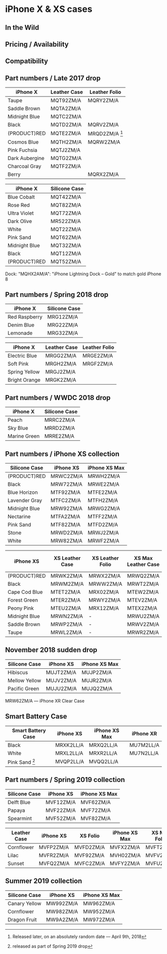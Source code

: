 
# iPhone X & XS cases

## In the Wild

## Pricing / Availability

## Compatibility

## Part numbers / Late 2017 drop

| iPhone X       | Leather Case | Leather Folio  |
| -------------- | ------------ | -------------- |
| Taupe          | MQT92ZM/A    | MQRY2ZM/A      |
| Saddle Brown   | MQTA2ZM/A    |                |
| Midnight Blue  | MQTC2ZM/A    |                |
| Black          | MQTD2ZM/A    | MQRV2ZM/A      |
| (PRODUCT)RED   | MQTE2ZM/A    | MRQD2ZM/A [^1] |
| Cosmos Blue    | MQTH2ZM/A    | MQRW2ZM/A      |
| Pink Fuchsia   | MQTJ2ZM/A    |                |
| Dark Aubergine | MQTG2ZM/A    |                |
| Charcoal Gray  | MQTF2ZM/A    |                |
| Berry          |              | MQRX2ZM/A      |

[^1]: Released later, on an absolutely random date — April 9th, 2018

| iPhone X      | Silicone Case |
| ------------- | ------------- |
| Blue Cobalt   | MQT42ZM/A     |
| Rose Red      | MQT82ZM/A     |
| Ultra Violet  | MQT72ZM/A     |
| Dark Olive    | MR522ZM/A     |
| White         | MQT22ZM/A     |
| Pink Sand     | MQT62ZM/A     |
| Midnight Blue | MQT32ZM/A     |
| Black         | MQT12ZM/A     |
| (PRODUCT)RED  | MQT52ZM/A     |

Dock: "MQHX2AM/A": "iPhone Lightning Dock – Gold" to match gold iPhone 8

## Part numbers / Spring 2018 drop

| iPhone X      | Silicone Case |
| ------------- | ------------- |
| Red Raspberry | MRG12ZM/A     |
| Denim Blue    | MRG22ZM/A     |
| Lemonade      | MRG32ZM/A     |

| iPhone X      | Leather Case | Leather Folio |
| ------------- | ------------ | ------------- |
| Electric Blue | MRGG2ZM/A    | MRGE2ZM/A     |
| Soft Pink     | MRGH2ZM/A    | MRGF2ZM/A     |
| Spring Yellow | MRGJ2ZM/A    |
| Bright Orange | MRGK2ZM/A    |

## Part numbers / WWDC 2018 drop

| iPhone X     | Silicone Case |
| ------------ | ------------- |
| Peach        | MRRC2ZM/A     |
| Sky Blue     | MRRD2ZM/A     |
| Marine Green | MRRE2ZM/A     |

## Part numbers / iPhone XS collection

| Silicone Case | iPhone XS | iPhone XS Max |
| ------------- | --------- | ------------- |
| (PRODUCT)RED  | MRWC2ZM/A | MRWH2ZM/A     |
| Black         | MRW72ZM/A | MRWE2ZM/A     |
| Blue Horizon  | MTF92ZM/A | MTFE2ZM/A     |
| Lavender Gray | MTFC2ZM/A | MTFH2ZM/A     |
| Midnight Blue | MRW92ZM/A | MRWG2ZM/A     |
| Nectarine     | MTFA2ZM/A | MTFF2ZM/A     |
| Pink Sand     | MTF82ZM/A | MTFD2ZM/A     |
| Stone         | MRWD2ZM/A | MRWJ2ZM/A     |
| White         | MRW82ZM/A | MRWF2ZM/A     |

| iPhone XS     | XS Leather Case | XS Leather Folio | XS Max Leather Case | XS Max Leather Folio |
| ------------- | --------------- | ---------------- | ------------------- | -------------------- |
| (PRODUCT)RED  | MRWK2ZM/A       | MRWX2ZM/A        | MRWQ2ZM/A           | MRX32ZM/A            |
| Black         | MRWM2ZM/A       | MRWW2ZM/A        | MRWT2ZM/A           | MRX22ZM/A            |
| Cape Cod Blue | MTET2ZM/A       | MRX02ZM/A        | MTEW2ZM/A           | MRX52ZM/A            |
| Forest Green  | MTER2ZM/A       | MRWY2ZM/A        | MTEV2ZM/A           | MRX42ZM/A            |
| Peony Pink    | MTEU2ZM/A       | MRX12ZM/A        | MTEX2ZM/A           | MRX62ZM/A            |
| Midnight Blue | MRWN2ZM/A       | -                | MRWU2ZM/A           | -                    |
| Saddle Brown  | MRWP2ZM/A       | -                | MRWV2ZM/A           | -                    |
| Taupe         | MRWL2ZM/A       | -                | MRWR2ZM/A           | -                    |

## November 2018 sudden drop

| Silicone Case | iPhone XS | iPhone XS Max |
| ------------- | --------- | ------------- |
| Hibiscus      | MUJT2ZM/A | MUJP2ZM/A     |
| Mellow Yellow | MUJV2ZM/A | MUJR2ZM/A     |
| Pacific Green | MUJU2ZM/A | MUJQ2ZM/A     |

MRW62ZM/A — iPhone XR Clear Case

## Smart Battery Case

| Smart Battery Case | iPhone XS | iPhone XS Max | iPhone XR |
| ------------------ | --------- | ------------- | --------- |
| Black              | MRXK2LL/A | MRXQ2LL/A     | MU7M2LL/A |
| White              | MRXL2LL/A | MRXR2LL/A     | MU7N2LL/A |
| Pink Sand [^2]     | MVQP2LL/A | MVQQ2LL/A     |           |

[^2]: released as part of Spring 2019 drop

## Part numbers / Spring 2019 collection

| Silicone Case | iPhone XS | iPhone XS Max |
| ------------- | --------- | ------------- |
| Delft Blue    | MVF12ZM/A | MVF62ZM/A     |
| Papaya        | MVF22ZM/A | MVF72ZM/A     |
| Spearmint     | MVF52ZM/A | MVF82ZM/A     |

| Leather Case | iPhone XS | XS Folio  | iPhone XS Max | XS Max Folio |
| ------------ | --------- | --------- | ------------- | ------------ |
| Cornflower   | MVFP2ZM/A | MVFD2ZM/A | MVFX2ZM/A     | MVFT2ZM/A    |
| Lilac        | MVFR2ZM/A | MVF92ZM/A | MVH02ZM/A     | MVFV2ZM/A    |
| Sunset       | MVFQ2ZM/A | MVFC2ZM/A | MVFY2ZM/A     | MVFU2ZM/A    |

## Summer 2019 collection

| Silicone Case | iPhone XS | iPhone XS Max |
| ------------- | --------- | ------------- |
| Canary Yellow | MW992ZM/A | MW962ZM/A     |
| Cornflower    | MW982ZM/A | MW952ZM/A     |
| Dragon Fruit  | MW9A2ZM/A | MW972ZM/A     |
